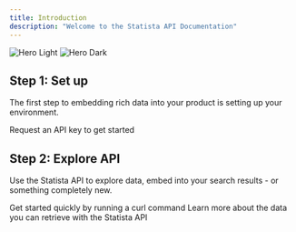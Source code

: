 ```yaml
---
title: Introduction
description: "Welcome to the Statista API Documentation"
---
```


<img className="block dark:hidden w-52 h-auto" src="/images/statista-logo.png" alt="Hero Light" />
<img className="hidden dark:block w-52 h-auto" src="/images/statista-logo.png" alt="Hero Dark" />

## Step 1: Set up

The first step to embedding rich data into your product is setting up your environment.

<CardGroup cols={2}>
  <Card title="Request an API key" icon="key" href="request-api-key">
    Request an API key to get started
  </Card>
</CardGroup>

## Step 2: Explore API

Use the Statista API to explore data, embed into your search results - or something
completely new.

<CardGroup cols={2}>
  <Card title="Playground" icon="rocket" href="/api-reference/discovery-starter/get-statistics">
    Get started quickly by running a curl command
  </Card>
  <Card title="Explore API Reference" icon="code" href="/api-reference/introduction">
    Learn more about the data you can retrieve with the Statista API
  </Card>
</CardGroup>

